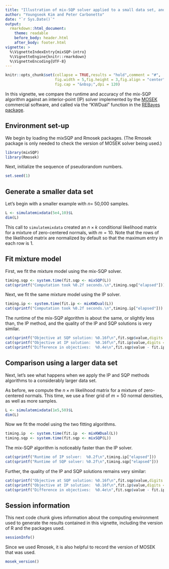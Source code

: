 ```yaml
---
title: "Illustration of mix-SQP solver applied to a small data set, and a large one"
author: "Youngseok Kim and Peter Carbonetto"
date: "`r Sys.Date()`"
output:
  rmarkdown::html_document:
    theme: readable
    before_body: header.html
    after_body: footer.html
vignette: >
  %\VignetteIndexEntry{mixSQP-intro}
  %\VignetteEngine{knitr::rmarkdown}
  %\VignetteEncoding{UTF-8}
---
```


```r
knitr::opts_chunk$set(collapse = TRUE,results = "hold",comment = "#",
                      fig.width = 5,fig.height = 3,fig.align = "center",
                      fig.cap = "&nbsp;",dpi = 120)
```

In this vignette, we compare the runtime and accuracy of the mix-SQP
algorithm against an interior-point (IP) solver implemented by the
[MOSEK][mosek] commercial software, and called via the "KWDual"
function in the [REBayes package][rebayes].

## Environment set-up

We begin by loading the mixSQP and Rmosek packages. (The Rmosek
package is only needed to check the version of MOSEK solver being
used.)

```r
library(mixSQP)
library(Rmosek)
```

Next, initialize the sequence of pseudorandom numbers.

```r
set.seed(1)
```

## Generate a smaller data set

Let's begin with a smaller example with $n=$ 50,000 samples.

```r
L <- simulatemixdata(5e4,10)$L
dim(L)
```

This call to `simulatemixdata` created an $n \times k$ conditional
likelihood matrix for a mixture of zero-centered normals, with $m =
10$. Note that the rows of the likelihood matrix are normalized by
default so that the maximum entry in each row is 1.

[mosek]: https://www.mosek.com
[rebayes]: https://cran.r-project.org/package=REBayes

## Fit mixture model

First, we fit the mixture model using the mix-SQP solver.

```r
timing.sqp <- system.time(fit.sqp <- mixSQP(L))
cat(sprintf("Computation took %0.2f seconds.\n",timing.sqp["elapsed"]))
```

Next, we fit the same mixture model using the IP solver.

```r
timing.ip <- system.time(fit.ip <- mixKWDual(L))
cat(sprintf("Computation took %0.2f seconds.\n",timing.ip["elapsed"]))
```

The runtime of the mix-SQP algorithm is about the same, or slightly
less than, the IP method, and the quality of the IP and SQP solutions
is very similar.

```r
cat(sprintf("Objective at SQP solution: %0.16f\n",fit.sqp$value,digits = 16))
cat(sprintf("Objective at IP solution:  %0.16f\n",fit.ip$value,digits = 16))
cat(sprintf("Difference in objectives:  %0.4e\n",fit.sqp$value - fit.ip$value))
```

## Comparison using a larger data set

Next, let's see what happens when we apply the IP and SQP methods
algorithms to a considerably larger data set.

As before, we compute the $n \times m$ likelihood matrix for a mixture
of zero-centered normals. This time, we use a finer grid of $m = 50$
normal densities, as well as more samples.

```r
L <- simulatemixdata(1e5,50)$L
dim(L)
```

Now we fit the model using the two fitting algorithms.

```r
timing.ip  <- system.time(fit.ip  <- mixKWDual(L))
timing.sqp <- system.time(fit.sqp <- mixSQP(L))
```

The mix-SQP algorithm is noticeably faster than the IP solver.

```r
cat(sprintf("Runtime of IP solver:  %0.2f\n",timing.ip["elapsed"]))
cat(sprintf("Runtime of SQP solver: %0.2f\n",timing.sqp["elapsed"]))
```

Further, the quality of the IP and SQP solutions remains very similar:

```r
cat(sprintf("Objective at SQP solution: %0.16f\n",fit.sqp$value,digits = 16))
cat(sprintf("Objective at IP solution:  %0.16f\n",fit.ip$value,digits = 16))
cat(sprintf("Difference in objectives:  %0.4e\n",fit.sqp$value - fit.ip$value))
```

## Session information

This next code chunk gives information about the computing environment
used to generate the results contained in this vignette, including the
version of R and the packages used.

```r
sessionInfo()
```

Since we used Rmosek, it is also helpful to record the version of
MOSEK that was used.

```r
mosek_version()
```

